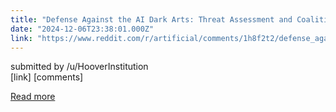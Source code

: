 ```yaml
---
title: "Defense Against the AI Dark Arts: Threat Assessment and Coalition Defense"
date: "2024-12-06T23:38:01.000Z"
link: "https://www.reddit.com/r/artificial/comments/1h8f2t2/defense_against_the_ai_dark_arts_threat/"
---
```


submitted by    /u/HooverInstitution  
 [link]   [comments]

[Read more](https://www.reddit.com/r/artificial/comments/1h8f2t2/defense_against_the_ai_dark_arts_threat/)
